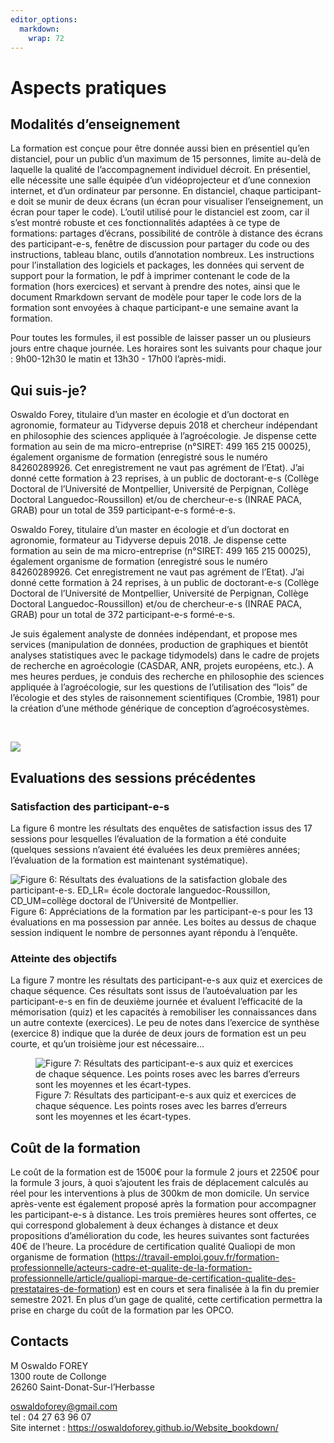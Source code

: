 ```yaml
---
editor_options: 
  markdown: 
    wrap: 72
---
```


# Aspects pratiques

## Modalités d'enseignement

::: {align="justify"}
La formation est conçue pour être donnée aussi bien en présentiel qu'en
distanciel, pour un public d'un maximum de 15 personnes, limite au-delà
de laquelle la qualité de l'accompagnement individuel décroit. En
présentiel, elle nécessite une salle équipée d'un vidéoprojecteur et
d'une connexion internet, et d'un ordinateur par personne. En
distanciel, chaque participant-e doit se munir de deux écrans (un écran
pour visualiser l'enseignement, un écran pour taper le code). L'outil
utilisé pour le distanciel est zoom, car il s'est montré robuste et ces
fonctionnalités adaptées à ce type de formations: partages d'écrans,
possibilité de contrôle à distance des écrans des participant-e-s,
fenêtre de discussion pour partager du code ou des instructions, tableau
blanc, outils d'annotation nombreux. Les instructions pour
l'installation des logiciels et packages, les données qui servent de
support pour la formation, le pdf à imprimer contenant le code de la
formation (hors exercices) et servant à prendre des notes, ainsi que le
document Rmarkdown servant de modèle pour taper le code lors de la
formation sont envoyées à chaque participant-e une semaine avant la
formation.

Pour toutes les formules, il est possible de laisser passer un ou
plusieurs jours entre chaque journée. Les horaires sont les suivants
pour chaque jour : 9h00-12h30 le matin et 13h30 - 17h00 l'après-midi.
:::

## Qui suis-je?

::: {align="justify"}
Oswaldo Forey, titulaire d'un master en écologie et d'un doctorat en
agronomie, formateur au Tidyverse depuis 2018 et chercheur indépendant
en philosophie des sciences appliquée à l'agroécologie. Je dispense
cette formation au sein de ma micro-entreprise (n°SIRET: 499 165 215
00025), également organisme de formation (enregistré sous le numéro
84260289926. Cet enregistrement ne vaut pas agrément de l'Etat). J'ai
donné cette formation à 23 reprises, à un public de doctorant-e-s
(Collège Doctoral de l'Université de Montpellier, Université de
Perpignan, Collège Doctoral Languedoc-Roussillon) et/ou de chercheur-e-s
(INRAE PACA, GRAB) pour un total de 359 participant-e-s formé-e-s.

::: {align="justify"}
Oswaldo Forey, titulaire d'un master en écologie et d'un doctorat en
agronomie, formateur au Tidyverse depuis 2018. Je dispense cette
formation au sein de ma micro-entreprise (n°SIRET: 499 165 215 00025),
également organisme de formation (enregistré sous le numéro 84260289926.
Cet enregistrement ne vaut pas agrément de l'Etat). J'ai donné cette
formation à 24 reprises, à un public de doctorant-e-s (Collège Doctoral
de l'Université de Montpellier, Université de Perpignan, Collège
Doctoral Languedoc-Roussillon) et/ou de chercheur-e-s (INRAE PACA, GRAB)
pour un total de 372 participant-e-s formé-e-s.

Je suis également analyste de données indépendant, et propose mes
services (manipulation de données, production de graphiques et bientôt
analyses statistiques avec le package tidymodels) dans le cadre de
projets de recherche en agroécologie (CASDAR, ANR, projets européens,
etc.). A mes heures perdues, je conduis des recherche en philosophie des
sciences appliquée à l'agroécologie, sur les questions de l'utilisation
des "lois" de l'écologie et des styles de raisonnement scientifiques
(Crombie, 1981) pour la création d'une méthode générique de conception
d'agroécosystèmes.
:::
:::

<br>

![](img/le_formateur_high_res.png) <br>

## Evaluations des sessions précédentes

### Satisfaction des participant-e-s

::: {align="justify"}
La figure 6 montre les résultats des enquêtes de satisfaction issus des
17 sessions pour lesquelles l'évaluation de la formation a été conduite
(quelques sessions n'avaient été évaluées les deux premières années;
l'évaluation de la formation est maintenant systématique).
:::

![Figure 6: Résultats des évaluations de la satisfaction globale des
participant-e-s. ED_LR= école doctorale languedoc-Roussillon,
CD_UM=collège doctoral de l'Université de
Montpellier.](img/appreciations_evaluation.png) Figure 6: Appréciations
de la formation par les participant-e-s pour les 13 évaluations en ma
possession par année. Les boites au dessus de chaque session indiquent
le nombre de personnes ayant répondu à l'enquête.

### Atteinte des objectifs

La figure 7 montre les résultats des participant-e-s aux quiz et
exercices de chaque séquence. Ces résultats sont issus de
l'autoévaluation par les participant-e-s en fin de deuxième journée et
évaluent l'efficacité de la mémorisation (quiz) et les capacités à
remobiliser les connaissances dans un autre contexte (exercices). Le peu
de notes dans l'exercice de synthèse (exercice 8) indique que la durée
de deux jours de formation est un peu courte, et qu'un troisième jour
est nécessaire...

![Figure 7: Résultats des participant-e-s aux quiz et exercices de
chaque séquence. Les points roses avec les barres d'erreurs sont les
moyennes et les écart-types.](img/graphique_autoevaluation.png)

## Coût de la formation

::: {align="justify"}
Le coût de la formation est de 1500€ pour la formule 2 jours et 2250€
pour la formule 3 jours, à quoi s'ajoutent les frais de déplacement
calculés au réel pour les interventions à plus de 300km de mon domicile.
Un service après-vente est également proposé après la formation pour
accompagner les participant-e-s à distance. Les trois premières heures
sont offertes, ce qui correspond globalement à deux échanges à distance
et deux propositions d'amélioration du code, les heures suivantes sont
facturées 40€ de l'heure. La procédure de certification qualité Qualiopi
de mon organisme de formation
(<https://travail-emploi.gouv.fr/formation-professionnelle/acteurs-cadre-et-qualite-de-la-formation-professionnelle/article/qualiopi-marque-de-certification-qualite-des-prestataires-de-formation>)
est en cours et sera finalisée à la fin du premier semestre 2021. En
plus d'un gage de qualité, cette certification permettra la prise en
charge du coût de la formation par les OPCO.
:::

## Contacts

M Oswaldo FOREY\
1300 route de Collonge\
26260 Saint-Donat-Sur-l'Herbasse

[oswaldoforey\@gmail.com](mailto:oswaldoforey@gmail.com){.email}\
tel : 04 27 63 96 07\
Site internet : <https://oswaldoforey.github.io/Website_bookdown/>
